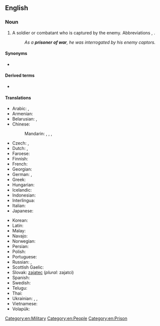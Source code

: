 {{also|prisoner-of-war}}
==English==
{{wikipedia}}

===Noun===
{{en-noun|prisoners of war}}

# A soldier or combatant who is captured by the enemy. Abbreviations {{m|en|POW}}, {{m|en|PW}}.
#: ''As a '''prisoner of war''', he was interrogated by his enemy captors.''

====Synonyms====
* {{l|en|POW}}

====Derived terms====
* {{l|en|prisoner-of-war camp}}

====Translations====
{{trans-top|soldier or combatant captured by the enemy}}
* Arabic: {{t|ar|أَسِير اَلْحَرْب|m}}, {{t|ar|أَسِير|m}}
* Armenian: {{t+|hy|ռազմագերի}}
* Belarusian: {{t|be|ваеннапало́нны}}, {{t|be|пало́нны|m}}
* Chinese:
*: Mandarin: {{t+|cmn|戰俘|sc=Hani}}, {{t+|cmn|战俘|tr=zhànfú|sc=Hani}}, {{t+|cmn|俘虜|sc=Hani}}, {{t+|cmn|俘虏|tr=fúlǔ|sc=Hani}}
* Czech: {{t+|cs|zajatec|m}}, {{t|cs|válečný zajatec|m}}
* Dutch: {{t+|nl|krijgsgevangene|m|f}}, {{t|nl|oorlogsgevangene|m|f}}
* Faroese: {{t|fo|krígsfangi|m}}
* Finnish: {{t+|fi|sotavanki}}
* French: {{t+|fr|prisonnier de guerre|m}}
* Georgian: {{t|ka|სამხედრო ტყვე}}
* German: {{t+|de|Kriegsgefangener|m}}, {{t+|de|Kriegsgefangene|f}}
* Greek: {{t|el|αιχμάλωτος πολέμου|m|f}}
* Hungarian: {{t+|hu|hadifogoly}}
* Icelandic: {{t|is|stríðsfangi|m}}
* Indonesian: {{t|id|tahanan perang}}
* Interlingua: {{t|ia|prisionero de guerra}}
* Italian: {{t|it|prigioniero di guerra|m}}
* Japanese: {{t+|ja|捕虜|tr=ほりょ, horyo|sc=Jpan}}
{{trans-mid}}
* Korean: {{t|ko|[[전쟁]] [[포로]]}}
* Latin: {{t|la|dēditīcius|m}}
* Malay: {{t|ms|tahanan perang}}
* Navajo: {{t|nv|yisnááh}}
* Norwegian: {{t|no|krigsfange|m}}
* Persian: {{t+|fa|اسیر|tr=asir|sc=fa-Arab}}
* Polish: {{t|pl|jeniec wojenny|m-pr}}
* Portuguese: {{t|pt|prisioneiro de guerra|m}}
* Russian: {{t+|ru|военнопле́нный|m}}, {{t+|ru|пле́нный|m}}
* Scottish Gaelic: {{t|gd|prìosanach-chogaidh|m}}
* Slovak: [[zajatec]] {{g|m}} (''plural:'' zajatci)
* Spanish: {{t|es|prisionero de guerra|m}}
* Swedish: {{t+|sv|krigsfånge}}
* Telugu: {{t|te|యుద్ధ ఖైదీ}}
* Thai: {{t|th|เชลยศึก}}
* Ukrainian: {{t+|uk|бра́нець|m}}, {{t|uk|військовополоне́ний|m}}, {{t|uk|полоне́ний|m}}
* Vietnamese: {{t+|vi|tù binh}}
* Volapük: {{t|vo|kligafanäböpäb}}
{{trans-bottom}}

[[Category:en:Military]]
[[Category:en:People]]
[[Category:en:Prison]]